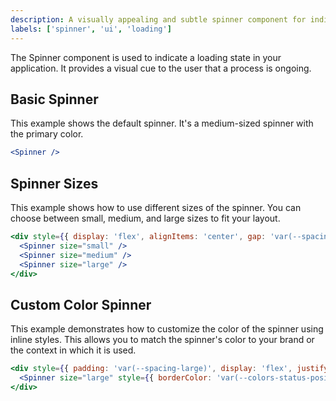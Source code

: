 ```yaml
---
description: A visually appealing and subtle spinner component for indicating loading states.
labels: ['spinner', 'ui', 'loading']
---
```


The Spinner component is used to indicate a loading state in your application. It provides a visual cue to the user that a process is ongoing.

## Basic Spinner

This example shows the default spinner. It's a medium-sized spinner with the primary color.

```jsx
<Spinner />
```
## Spinner Sizes
This example shows how to use different sizes of the spinner. You can choose between small, medium, and large sizes to fit your layout.
```jsx
<div style={{ display: 'flex', alignItems: 'center', gap: 'var(--spacing-xl)', padding: 'var(--spacing-large)', justifyContent: 'center' }}>
  <Spinner size="small" />
  <Spinner size="medium" />
  <Spinner size="large" />
</div>
```
## Custom Color Spinner
This example demonstrates how to customize the color of the spinner using inline styles. This allows you to match the spinner's color to your brand or the context in which it is used.
```jsx
<div style={{ padding: 'var(--spacing-large)', display: 'flex', justifyContent: 'center' }}>
  <Spinner size="large" style={{ borderColor: 'var(--colors-status-positive-default)', borderBottomColor: 'transparent' }} />
</div>